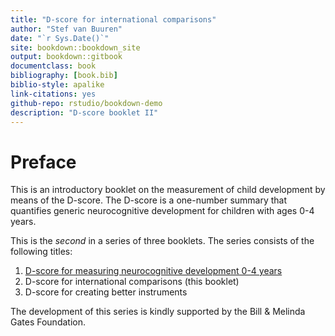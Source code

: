 --- 
title: "D-score for international comparisons"
author: "Stef van Buuren"
date: "`r Sys.Date()`"
site: bookdown::bookdown_site
output: bookdown::gitbook
documentclass: book
bibliography: [book.bib]
biblio-style: apalike
link-citations: yes
github-repo: rstudio/bookdown-demo
description: "D-score booklet II"
---

# Preface {-}

This is an introductory booklet on the measurement of child development 
by means of the D-score. The D-score is a one-number summary that 
quantifies generic neurocognitive development for 
children with ages 0-4 years.

This is the *second* in a series of three booklets. The series consists 
of the following titles:

1. [D-score for measuring neurocognitive development 0-4 years](https://stefvanbuuren.github.io/dbook1/)
2. D-score for international comparisons (this booklet)
3. D-score for creating better instruments

The development of this series is kindly supported by the 
Bill & Melinda Gates Foundation.

